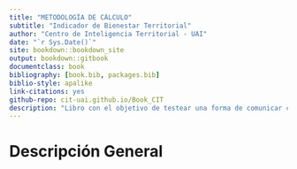 ```yaml
--- 
title: "METODOLOGÍA DE CÁLCULO"
subtitle: "Indicador de Bienestar Territorial"
author: "Centro de Inteligencia Territorial - UAI"
date: "`r Sys.Date()`"
site: bookdown::bookdown_site
output: bookdown::gitbook
documentclass: book
bibliography: [book.bib, packages.bib]
biblio-style: apalike
link-citations: yes
github-repo: cit-uai.github.io/Book_CIT
description: "Libro con el objetivo de testear una forma de comunicar cálculo de IBT en sus versiones 2012 y 2017."
---
```


# Descripción General
